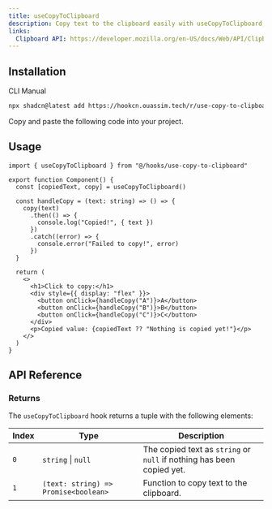 ```yaml
---
title: useCopyToClipboard
description: Copy text to the clipboard easily with useCopyToClipboard, while keeping track of the most recently copied value.
links:
  Clipboard API: https://developer.mozilla.org/en-US/docs/Web/API/Clipboard_API
---
```


## Installation

<Tabs defaultValue="cli">

<TabsList>
  <TabsTrigger value="cli">CLI</TabsTrigger>
  <TabsTrigger value="manual">Manual</TabsTrigger>
</TabsList>

<TabsContent value="cli">

```bash
npx shadcn@latest add https://hookcn.ouassim.tech/r/use-copy-to-clipboard
```

</TabsContent>

<TabsContent value="manual">

<Steps>

<Step>Copy and paste the following code into your project.</Step>

<ComponentSource name="use-copy-to-clipboard" />

</Steps>

</TabsContent>

</Tabs>

## Usage

```tsx {1, 4}
import { useCopyToClipboard } from "@/hooks/use-copy-to-clipboard"

export function Component() {
  const [copiedText, copy] = useCopyToClipboard()

  const handleCopy = (text: string) => () => {
    copy(text)
      .then(() => {
        console.log("Copied!", { text })
      })
      .catch((error) => {
        console.error("Failed to copy!", error)
      })
  }

  return (
    <>
      <h1>Click to copy:</h1>
      <div style={{ display: "flex" }}>
        <button onClick={handleCopy("A")}>A</button>
        <button onClick={handleCopy("B")}>B</button>
        <button onClick={handleCopy("C")}>C</button>
      </div>
      <p>Copied value: {copiedText ?? "Nothing is copied yet!"}</p>
    </>
  )
}
```

## API Reference

### Returns

The `useCopyToClipboard` hook returns a tuple with the following elements:

| Index | Type                                 | Description                                                           |
| ----- | ------------------------------------ | --------------------------------------------------------------------- |
| `0`   | `string` \| `null`                   | The copied text as `string` or `null` if nothing has been copied yet. |
| `1`   | `(text: string) => Promise<boolean>` | Function to copy text to the clipboard.                               |

